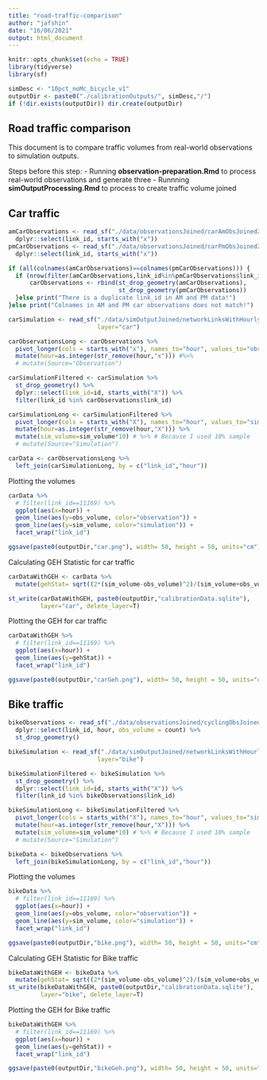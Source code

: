 ```yaml
---
title: "road-traffic-comparison"
author: "jafshin"
date: "16/06/2021"
output: html_document
---
```


```r
knitr::opts_chunk$set(echo = TRUE)
library(tidyverse)
library(sf)

```

```r

simDesc <- "10pct_noMc_bicycle_v1"
outputDir <- paste0("./calibrationOutputs/", simDesc,"/")
if (!dir.exists(outputDir)) dir.create(outputDir)


```

## Road traffic comparison

This document is to compare traffic volumes from real-world observations to simulation outputs.

Steps before this step:
- Running **observation-preparation.Rmd** to process real-world observations and generate three 
- Runnning **simOutputProcessing.Rmd** to process to create traffic volume joined

## Car traffic

```r

amCarObservations <- read_sf("./data/observationsJoined/carAmObsJoined2Network.sqlite") %>% 
  dplyr::select(link_id, starts_with("x")) 
pmCarObservations <- read_sf("./data/observationsJoined/carPmObsJoined2Network.sqlite") %>% 
  dplyr::select(link_id, starts_with("x"))

if (all(colnames(amCarObservations)==colnames(pmCarObservations))) {
  if (nrow(filter(amCarObservations,link_id%in%pmCarObservations$link_id))==0) {
      carObservations <- rbind(st_drop_geometry(amCarObservations), 
                               st_drop_geometry(pmCarObservations))
  }else print("There is a duplicate link_id in AM and PM data!")
}else print("Colnames in AM and PM car observations does not match!")

carSimulation <- read_sf("./data/simOutputJoined/networkLinksWithHourlyVol.sqlite", 
                         layer="car")

```


```r

carObservationsLong <- carObservations %>% 
  pivot_longer(cols = starts_with("x"), names_to="hour", values_to="obs_volume") %>% 
  mutate(hour=as.integer(str_remove(hour,"x"))) #%>% 
  # mutate(Source="Observation")

carSimulationFiltered <- carSimulation %>% 
  st_drop_geometry() %>% 
  dplyr::select(link_id=id, starts_with("X")) %>% 
  filter(link_id %in% carObservations$link_id)

carSimulationLong <- carSimulationFiltered %>% 
  pivot_longer(cols = starts_with("X"), names_to="hour", values_to="sim_volume") %>% 
  mutate(hour=as.integer(str_remove(hour,"X"))) %>% 
  mutate(sim_volume=sim_volume*10) # %>% # Because I used 10% sample
  # mutate(Source="Simulation")

carData <- carObservationsLong %>% 
  left_join(carSimulationLong, by = c("link_id","hour"))

```

Plotting the volumes

```r

carData %>% 
  # filter(link_id==11169) %>% 
  ggplot(aes(x=hour)) +
  geom_line(aes(y=obs_volume, color="observation")) + 
  geom_line(aes(y=sim_volume, color="simulation")) +
  facet_wrap("link_id")

ggsave(paste0(outputDir,"car.png"), width= 50, height = 50, units="cm")

```


Calculating GEH Statistic for car traffic

```r

carDataWithGEH <- carData %>% 
  mutate(gehStat= sqrt((2*(sim_volume-obs_volume)^2)/(sim_volume+obs_volume)))

st_write(carDataWithGEH, paste0(outputDir,"calibrationData.sqlite"), 
         layer="car", delete_layer=T)
```

Plotting the GEH for car traffic

```r

carDataWithGEH %>% 
  # filter(link_id==11169) %>% 
  ggplot(aes(x=hour)) +
  geom_line(aes(y=gehStat)) + 
  facet_wrap("link_id")

ggsave(paste0(outputDir,"carGeh.png"), width= 50, height = 50, units="cm")

```



## Bike traffic

```r

bikeObservations <- read_sf("./data/observationsJoined/cyclingObsJoined2Network.sqlite") %>% 
  dplyr::select(link_id, hour, obs_volume = count) %>% 
  st_drop_geometry()

bikeSimulation <- read_sf("./data/simOutputJoined/networkLinksWithHourlyVol.sqlite", 
                         layer="bike")

```


```r

bikeSimulationFiltered <- bikeSimulation %>% 
  st_drop_geometry() %>% 
  dplyr::select(link_id=id, starts_with("X")) %>% 
  filter(link_id %in% bikeObservations$link_id)

bikeSimulationLong <- bikeSimulationFiltered %>% 
  pivot_longer(cols = starts_with("X"), names_to="hour", values_to="sim_volume") %>% 
  mutate(hour=as.integer(str_remove(hour,"X"))) %>% 
  mutate(sim_volume=sim_volume*10) # %>% # Because I used 10% sample
  # mutate(Source="Simulation")

bikeData <- bikeObservations %>% 
  left_join(bikeSimulationLong, by = c("link_id","hour"))

```

Plotting the volumes

```r

bikeData %>% 
  # filter(link_id==11169) %>% 
  ggplot(aes(x=hour)) +
  geom_line(aes(y=obs_volume, color="observation")) + 
  geom_line(aes(y=sim_volume, color="simulation")) +
  facet_wrap("link_id")

ggsave(paste0(outputDir,"bike.png"), width= 50, height = 50, units="cm")

```

Calculating GEH Statistic for Bike traffic

```r

bikeDataWithGEH <- bikeData %>% 
  mutate(gehStat= sqrt((2*(sim_volume-obs_volume)^2)/(sim_volume+obs_volume)))
st_write(bikeDataWithGEH, paste0(outputDir,"calibrationData.sqlite"), 
         layer="bike", delete_layer=T)
```

Plotting the GEH for Bike traffic

```r

bikeDataWithGEH %>% 
  # filter(link_id==11169) %>% 
  ggplot(aes(x=hour)) +
  geom_line(aes(y=gehStat)) + 
  facet_wrap("link_id")

ggsave(paste0(outputDir,"bikeGeh.png"), width= 50, height = 50, units="cm")

```



